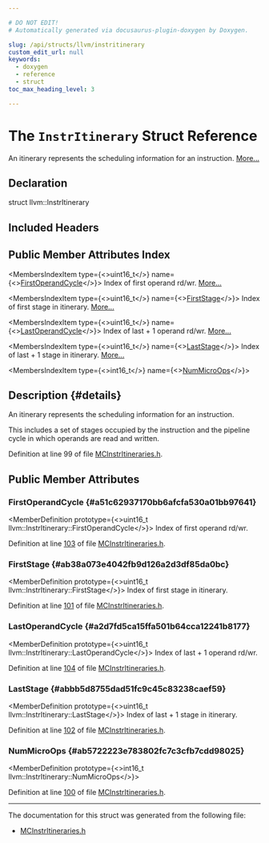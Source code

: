 ```yaml
---

# DO NOT EDIT!
# Automatically generated via docusaurus-plugin-doxygen by Doxygen.

slug: /api/structs/llvm/instritinerary
custom_edit_url: null
keywords:
  - doxygen
  - reference
  - struct
toc_max_heading_level: 3

---
```





# The `InstrItinerary` Struct Reference

<DoxygenPage pluginConfig={pluginConfig}>

An itinerary represents the scheduling information for an instruction. <a href="#details">More...</a>

## Declaration

<CodeBlock>struct llvm::InstrItinerary</CodeBlock>

## Included Headers

<IncludesList>
<IncludesListItem
  filePath="llvm/MC/MCInstrItineraries.h"
  permalink="/docs/api/files/include/include/llvm/include/llvm/mc/mcinstritineraries-h"
  isLocal="true" />
</IncludesList>

## Public Member Attributes Index

<MembersIndex>

<MembersIndexItem
  type={<>uint16&#95;t</>}
  name={<><a href="#a51c62937170bb6afcfa530a01bb97641">FirstOperandCycle</a></>}>
Index of first operand rd/wr. <a href="#a51c62937170bb6afcfa530a01bb97641">More...</a>
</MembersIndexItem>

<MembersIndexItem
  type={<>uint16&#95;t</>}
  name={<><a href="#ab38a073e4042fb9d126a2d3df85da0bc">FirstStage</a></>}>
Index of first stage in itinerary. <a href="#ab38a073e4042fb9d126a2d3df85da0bc">More...</a>
</MembersIndexItem>

<MembersIndexItem
  type={<>uint16&#95;t</>}
  name={<><a href="#a2d7fd5ca15ffa501b64cca12241b8177">LastOperandCycle</a></>}>
Index of last + 1 operand rd/wr. <a href="#a2d7fd5ca15ffa501b64cca12241b8177">More...</a>
</MembersIndexItem>

<MembersIndexItem
  type={<>uint16&#95;t</>}
  name={<><a href="#abbb5d8755dad51fc9c45c83238caef59">LastStage</a></>}>
Index of last + 1 stage in itinerary. <a href="#abbb5d8755dad51fc9c45c83238caef59">More...</a>
</MembersIndexItem>

<MembersIndexItem
  type={<>int16&#95;t</>}
  name={<><a href="#ab5722223e783802fc7c3cfb7cdd98025">NumMicroOps</a></>}>
</MembersIndexItem>

</MembersIndex>

## Description {#details}

An itinerary represents the scheduling information for an instruction.

This includes a set of stages occupied by the instruction and the pipeline cycle in which operands are read and written.

Definition at line 99 of file <a href="/docs/api/files/include/include/llvm/include/llvm/mc/mcinstritineraries-h">MCInstrItineraries.h</a>.

<SectionDefinition>

## Public Member Attributes

### FirstOperandCycle {#a51c62937170bb6afcfa530a01bb97641}

<MemberDefinition
  prototype={<>uint16&#95;t llvm::InstrItinerary::FirstOperandCycle</>}>
Index of first operand rd/wr.

Definition at line <a href="/docs/api/files/include/include/llvm/include/llvm/mc/mcinstritineraries-h/#l00103">103</a> of file <a href="/docs/api/files/include/include/llvm/include/llvm/mc/mcinstritineraries-h">MCInstrItineraries.h</a>.
</MemberDefinition>

### FirstStage {#ab38a073e4042fb9d126a2d3df85da0bc}

<MemberDefinition
  prototype={<>uint16&#95;t llvm::InstrItinerary::FirstStage</>}>
Index of first stage in itinerary.

Definition at line <a href="/docs/api/files/include/include/llvm/include/llvm/mc/mcinstritineraries-h/#l00101">101</a> of file <a href="/docs/api/files/include/include/llvm/include/llvm/mc/mcinstritineraries-h">MCInstrItineraries.h</a>.
</MemberDefinition>

### LastOperandCycle {#a2d7fd5ca15ffa501b64cca12241b8177}

<MemberDefinition
  prototype={<>uint16&#95;t llvm::InstrItinerary::LastOperandCycle</>}>
Index of last + 1 operand rd/wr.

Definition at line <a href="/docs/api/files/include/include/llvm/include/llvm/mc/mcinstritineraries-h/#l00104">104</a> of file <a href="/docs/api/files/include/include/llvm/include/llvm/mc/mcinstritineraries-h">MCInstrItineraries.h</a>.
</MemberDefinition>

### LastStage {#abbb5d8755dad51fc9c45c83238caef59}

<MemberDefinition
  prototype={<>uint16&#95;t llvm::InstrItinerary::LastStage</>}>
Index of last + 1 stage in itinerary.

Definition at line <a href="/docs/api/files/include/include/llvm/include/llvm/mc/mcinstritineraries-h/#l00102">102</a> of file <a href="/docs/api/files/include/include/llvm/include/llvm/mc/mcinstritineraries-h">MCInstrItineraries.h</a>.
</MemberDefinition>

### NumMicroOps {#ab5722223e783802fc7c3cfb7cdd98025}

<MemberDefinition
  prototype={<>int16&#95;t llvm::InstrItinerary::NumMicroOps</>}>

<Link id="details" />

Definition at line <a href="/docs/api/files/include/include/llvm/include/llvm/mc/mcinstritineraries-h/#l00100">100</a> of file <a href="/docs/api/files/include/include/llvm/include/llvm/mc/mcinstritineraries-h">MCInstrItineraries.h</a>.
</MemberDefinition>

</SectionDefinition>

<hr/>

The documentation for this struct was generated from the following file:

<ul>
<li><a href="/docs/api/files/include/include/llvm/include/llvm/mc/mcinstritineraries-h">MCInstrItineraries.h</a></li>
</ul>

</DoxygenPage>
